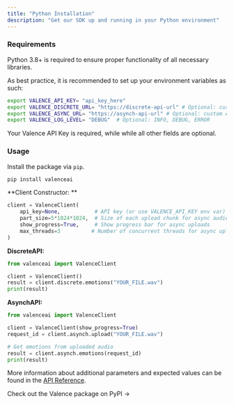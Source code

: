 ```yaml
---
title: "Python Installation"
description: "Get our SDK up and running in your Python environment"
---
```


### Requirements

Python 3.8\+ is required to ensure proper functionality of all necessary libraries.

As best practice, it is recommended to set up your environment variables as such:

```bash
export VALENCE_API_KEY= "api_key_here"
export VALENCE_DISCRETE_URL= "https://discrete-api-url" # Optional: custom Discrete audio endpoint
export VALENCE_ASYNC_URL= "https://asynch-api-url" # Optional: custom Asynch audio endpoint
export VALENCE_LOG_LEVEL= "DEBUG"  # Optional: INFO, DEBUG, ERROR
```

Your Valence API Key is required, while while all other fields are optional.

### Usage

Install the package via `pip`.

```bash
pip install valenceai
```

**Client Constructor: **

```python
client = ValenceClient(
    api_key=None,           # API key (or use VALENCE_API_KEY env var)
    part_size=5*1024*1024,  # Size of each upload chunk for async audio
    show_progress=True,     # Show progress bar for async uploads
    max_threads=3          # Number of concurrent threads for async uploads
)
```

**DiscreteAPI:**

```python
from valenceai import ValenceClient

client = ValenceClient()
result = client.discrete.emotions("YOUR_FILE.wav")
print(result)
```

**AsynchAPI:**

```python
from valenceai import ValenceClient

client = ValenceClient(show_progress=True)
request_id = client.asynch.upload("YOUR_FILE.wav")

# Get emotions from uploaded audio
result = client.asynch.emotions(request_id)
print(result)
```

More information about additional parameters and expected values can be found in the [API Reference](/api-reference/introduction).

<Card title="Ready to Get Started?" icon="rectangle-code" href="https://test.pypi.org/project/valence-sdk/0.2.0/">
  Check out the Valence package on PyPI →
</Card>